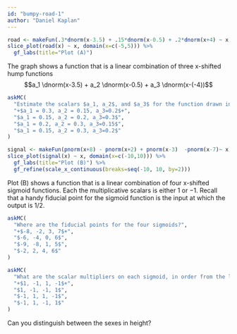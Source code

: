 ```yaml
---
id: "bumpy-road-1"
author: "Daniel Kaplan"
---
```




```r
road <- makeFun(.3*dnorm(x-3.5) + .15*dnorm(x-0.5) + .2*dnorm(x+4) ~ x)
slice_plot(road(x) ~ x, domain(x=c(-5,5))) %>%
  gf_labs(title="Plot (A)")
```

The graph shows a function that is a linear combination of three x-shifted hump functions
$$a_1 \dnorm(x-3.5) + a_2 \dnorm(x-0.5) + a_3 \dnorm(x-(-4))$$




```r
askMC(
  "Estimate the scalars $a_1, a_2$, and $a_3$ for the function drawn in Plot (A). (Be sure to get the order right!)",
  "+$a_1 = 0.3, a_2 = 0.15, a_3=0.2$+",
  "$a_1 = 0.15, a_2 = 0.2, a_3=0.3$",
  "$a_1 = 0.2, a_2 = 0.3, a_3=0.15$",
  "$a_1 = 0.15, a_2 = 0.3, a_3=0.2$"
)
```



```r
signal <- makeFun(pnorm(x+8) - pnorm(x+2) + pnorm(x-3)  -pnorm(x-7)~ x)
slice_plot(signal(x) ~ x, domain(x=c(-10,10))) %>%
  gf_labs(title="Plot (B)") %>%
  gf_refine(scale_x_continuous(breaks=seq(-10, 10, by=2)))
```

Plot (B) shows a function that is a linear combination of four x-shifted sigmoid functions. Each the multiplicative scalars is either 1 or $-1$.  Recall that a handy fiducial point for the sigmoid function is the input at which the output is 1/2. 





```r
askMC(
  "Where are the fiducial points for the four sigmoids?",
  "+$-8, -2, 3, 7$+",
  "$-6, -4, 0, 6$",
  "$-9, -8, 1, 5$",
  "$-2, 2, 4, 6$"
)
```

```r
askMC(
  "What are the scalar multipliers on each sigmoid, in order from the leftmost to rightmost?",
  "+$1, -1, 1, -1$+",
  "$1, -1, -1, 1$",
  "$-1, 1, 1, -1$",
  "$-1, 1, -1, 1$"
)
```



Can you distinguish between the sexes in height?
